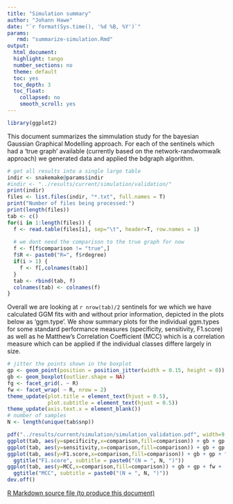 ```yaml
---
title: "Simulation summary"
author: "Johann Hawe"
date: "`r format(Sys.time(), '%d %B, %Y')`"
params:
   rmd: "summarize-simulation.Rmd"
output:
  html_document:
  highlight: tango
  number_sections: no
  theme: default
  toc: yes
  toc_depth: 3
  toc_float:
    collapsed: no
    smooth_scroll: yes
---
```


```r
library(ggplot2)
```

This document summarizes the simmulation study for the bayesian Gaussian Graphical Modelling approach.
For each of the sentinels which had a 'true graph' available (currently based on the network-randwomwalk
approach) we generated data and applied the bdgraph algorithm.

```r
# get all results into a single large table
indir <- snakemake@params$indir
#indir <- "../results/current/simulation/validation/"
print(indir)
files <- list.files(indir, "*.txt", full.names = T)
print("Number of files being processed:")
print(length(files))
tab <- c()
for(i in 1:length(files)) {
  f <- read.table(files[i], sep="\t", header=T, row.names = 1)
  
  # we dont need the comparison to the true graph for now
  f <- f[f$comparison != "true",]
  f$R <- paste0("R=", f$rdegree)
  if(i > 1) {
    f <- f[,colnames(tab)]
  }
  tab <- rbind(tab, f)
  colnames(tab) <- colnames(f)
}

```

Overall we are looking at `r nrow(tab)/2` sentinels for we which we have calculated GGM fits with and without prior information, depicted in the plots below as 'ggm.type'. We show summary plots for the individual ggm.types for some standard performance measures (specificity, sensitivity, F1.score) as well as he Matthew's Correlation Coefficient (MCC) which is a correlation measure which can be applied if the individual classes differe largely in size.

```r
# jitter the points shown in the boxplot
gp <- geom_point(position = position_jitter(width = 0.15, height = 0))
gb <- geom_boxplot(outlier.shape = NA)
fg <- facet_grid(. ~ R)
fw <- facet_wrap( ~ R, nrow = 2)
theme_update(plot.title = element_text(hjust = 0.5), 
             plot.subtitle = element_text(hjust = 0.5))
theme_update(axis.text.x = element_blank())
# number of samples
N <- length(unique(tab$snp))

pdf("../results/current/simulation/simulation_validation.pdf", width=9, height=9)
ggplot(tab, aes(y=specificity,x=comparison,fill=comparison)) + gb + gp + fw + ggtitle("Specificity", subtitle = paste0("(N = ", N, ")"))
ggplot(tab, aes(y=sensitivity,x=comparison,fill=comparison)) + gb + gp + fw +ggtitle("Sensitivity", subtitle = paste0("(N = ", N, ")"))
ggplot(tab, aes(y=F1.score,x=comparison,fill=comparison)) + gb + gp + fw + 
  ggtitle("F1.score", subtitle = paste0("(N = ", N, ")"))
ggplot(tab, aes(y=MCC,x=comparison,fill=comparison)) + gb + gp + fw +
  ggtitle("MCC", subtitle = paste0("(N = ", N, ")"))
dev.off()

```

<a download="summarize-simulation.Rmd" href="`r base64enc::dataURI(file = params$rmd, mime = 'text/rmd', encoding = 'base64')`">R Markdown source file (to produce this document)</a>
